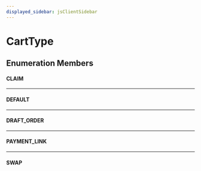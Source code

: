 ```yaml
---
displayed_sidebar: jsClientSidebar
---
```



# CartType

## Enumeration Members

#### CLAIM

___

#### DEFAULT

___

#### DRAFT\_ORDER

___

#### PAYMENT\_LINK

___

#### SWAP
